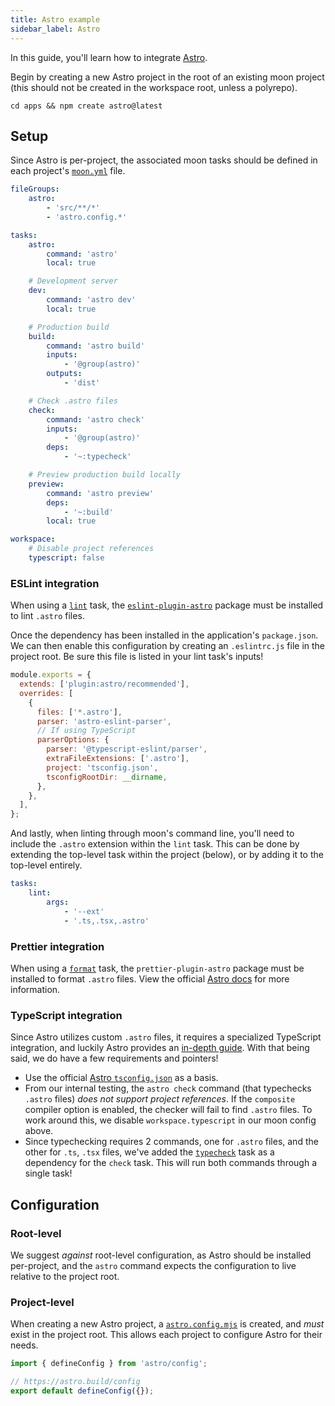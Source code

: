 ```yaml
---
title: Astro example
sidebar_label: Astro
---
```



<HeadingApiLink to="https://github.com/moonrepo/examples/tree/master/apps/astro-app" />

In this guide, you'll learn how to integrate [Astro](https://docs.astro.build).

Begin by creating a new Astro project in the root of an existing moon project (this should not be
created in the workspace root, unless a polyrepo).

```shell
cd apps && npm create astro@latest
```

## Setup

Since Astro is per-project, the associated moon tasks should be defined in each project's
[`moon.yml`](../../config/project) file.

```yaml title="<project>/moon.yml"
fileGroups:
	astro:
		- 'src/**/*'
		- 'astro.config.*'

tasks:
	astro:
		command: 'astro'
		local: true

	# Development server
	dev:
		command: 'astro dev'
		local: true

	# Production build
	build:
		command: 'astro build'
		inputs:
			- '@group(astro)'
		outputs:
			- 'dist'

	# Check .astro files
	check:
		command: 'astro check'
		inputs:
			- '@group(astro)'
		deps:
			- '~:typecheck'

	# Preview production build locally
	preview:
		command: 'astro preview'
		deps:
			- '~:build'
		local: true

workspace:
	# Disable project references
	typescript: false
```

### ESLint integration

When using a [`lint`](./eslint) task, the
[`eslint-plugin-astro`](https://ota-meshi.github.io/eslint-plugin-astro/user-guide/) package must be
installed to lint `.astro` files.

<AddDepsTabs dev dep="eslint-plugin-astro" package="<app>" />

Once the dependency has been installed in the application's `package.json`. We can then enable this
configuration by creating an `.eslintrc.js` file in the project root. Be sure this file is listed in
your lint task's inputs!

```js title="<project>/.eslintrc.js"
module.exports = {
  extends: ['plugin:astro/recommended'],
  overrides: [
    {
      files: ['*.astro'],
      parser: 'astro-eslint-parser',
      // If using TypeScript
      parserOptions: {
        parser: '@typescript-eslint/parser',
        extraFileExtensions: ['.astro'],
        project: 'tsconfig.json',
        tsconfigRootDir: __dirname,
      },
    },
  ],
};
```

And lastly, when linting through moon's command line, you'll need to include the `.astro` extension
within the `lint` task. This can be done by extending the top-level task within the project (below),
or by adding it to the top-level entirely.

```yaml title="<project>/moon.yml"
tasks:
	lint:
		args:
			- '--ext'
			- '.ts,.tsx,.astro'
```

### Prettier integration

When using a [`format`](./prettier) task, the `prettier-plugin-astro` package must be installed to
format `.astro` files. View the official
[Astro docs](https://docs.astro.build/en/editor-setup/#prettier) for more information.

<AddDepsTabs dev dep="prettier-plugin-astro" package="<app>" />

### TypeScript integration

Since Astro utilizes custom `.astro` files, it requires a specialized TypeScript integration, and
luckily Astro provides an [in-depth guide](https://docs.astro.build/en/guides/typescript/). With
that being said, we do have a few requirements and pointers!

- Use the official [Astro `tsconfig.json`](https://docs.astro.build/en/guides/typescript/#setup) as
  a basis.
- From our internal testing, the `astro check` command (that typechecks `.astro` files) _does not
  support project references_. If the `composite` compiler option is enabled, the checker will fail
  to find `.astro` files. To work around this, we disable `workspace.typescript` in our moon config
  above.
- Since typechecking requires 2 commands, one for `.astro` files, and the other for `.ts`, `.tsx`
  files, we've added the [`typecheck`](./typescript) task as a dependency for the `check` task. This
  will run both commands through a single task!

## Configuration

### Root-level

We suggest _against_ root-level configuration, as Astro should be installed per-project, and the
`astro` command expects the configuration to live relative to the project root.

### Project-level

When creating a new Astro project, a
[`astro.config.mjs`](https://docs.astro.build/en/reference/configuration-reference/) is created, and
_must_ exist in the project root. This allows each project to configure Astro for their needs.

```js title="<project>/astro.config.mjs"
import { defineConfig } from 'astro/config';

// https://astro.build/config
export default defineConfig({});
```
